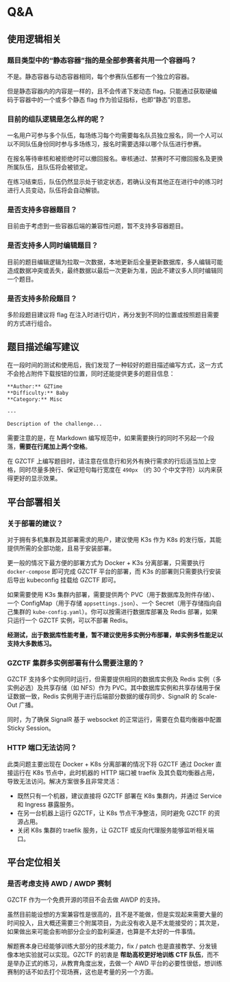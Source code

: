 # Q&A

## 使用逻辑相关

### 题目类型中的“静态容器”指的是全部参赛者共用一个容器吗？

不是。静态容器与动态容器相同，每个参赛队伍都有一个独立的容器。

但是静态容器内的内容是一样的，且不会传递下发动态 flag。只能通过获取硬编码于容器中的一个或多个静态 flag 作为验证指标，也即“静态”的意思。

### 目前的组队逻辑是怎么样的呢？

一名用户可参与多个队伍，每场练习每个均需要每名队员独立报名，同一个人可以以不同队伍身份同时参与多场练习，报名时需要选择以哪个队伍进行参赛。

在报名等待审核和被拒绝时可以撤回报名。审核通过、禁赛时不可撤回报名及更换所属队伍，且队伍将会被锁定。

在练习结束后，队伍仍然显示处于锁定状态，若确认没有其他正在进行中的练习时进行人员变动，队伍将会自动解锁。

### 是否支持多容器题目？

目前由于考虑到一些容器后端的兼容性问题，暂不支持多容器题目。

### 是否支持多人同时编辑题目？

目前的题目编辑逻辑为拉取一次数据，本地更新后全量更新数据库，多人编辑可能造成数据冲突或丢失，最终数据以最后一次更新为准，因此不建议多人同时编辑同一个题目。

### 是否支持多阶段题目？

多阶段题目建议将 flag 在注入时进行切片，再分发到不同的位置或按照题目需要的方式进行组合。

## 题目描述编写建议

在一段时间的测试和使用后，我们发现了一种较好的题目描述编写方式，这一方式不会抢占附件下载按钮的位置，同时还能提供更多的题目信息：

```md
**Author:** GZTime
**Difficulty:** Baby
**Category:** Misc

---

Description of the challenge...
```

需要注意的是，在 Markdown 编写规范中，如果需要换行的同时不另起一个段落，**需要在行尾加上两个空格**。

在 GZCTF 上编写题目时，请注意在信息行和另外有换行需求的行后适当加上空格，同时尽量多换行、保证短句每行宽度在 `490px` （约 30 个中文字符）以内来获得更好的显示效果。

## 平台部署相关

### 关于部署的建议？

对于拥有多机集群及其部署需求的用户，建议使用 K3s 作为 K8s 的发行版，其能提供所需的全部功能，且易于安装部署。

更一般的情况下最方便的部署方式为 Docker + K3s 分离部署，只需要执行 `docker-compose` 即可完成 GZCTF 平台的部署，而 K3s 的部署则只需要执行安装后导出 kubeconfig 挂载给 GZCTF 即可。

如果需要使用 K3s 集群内部署，需要提供两个 PVC（用于数据库及附件存储）、一个 ConfigMap（用于存储 `appsettings.json`）、一个 Secret（用于存储指向自己集群的 `kube-config.yaml`）。你可以按需进行数据库部署及 Redis 部署，如果只运行一个 GZCTF 实例，可以不部署 Redis。

**经测试，出于数据库性能考量，暂不建议使用多实例分布部署，单实例多性能足以支持大多数练习。**

### GZCTF 集群多实例部署有什么需要注意的？

GZCTF 支持多个实例同时运行，但需要提供相同的数据库实例及 Redis 实例（多实例必选）及共享存储（如 NFS）作为 PVC。其中数据库实例和共享存储用于保证数据一致，Redis 实例用于进行后端部分数据的缓存同步、SignalR 的 Scale-Out 广播。

同时，为了确保 SignalR 基于 websocket 的正常运行，需要在负载均衡器中配置 Sticky Session。

### HTTP 端口无法访问？

此类问题主要出现在 Docker + K8s 分离部署的情况下将 GZCTF 通过 Docker 直接运行在 K8s 节点中，此时机器的 HTTP 端口被 traefik 及其负载均衡器占用，导致无法访问。解决方案很多且非常灵活：

- 既然只有一个机器，建议直接将 GZCTF 部署在 K8s 集群内，并通过 Service 和 Ingress 暴露服务。
- 在另一台机器上运行 GZCTF，让 K8s 节点干净整洁，同时避免 GZCTF 的资源占用。
- 关闭 K8s 集群的 traefik 服务，让 GZCTF 或反向代理服务能够监听相关端口。

## 平台定位相关

### 是否考虑支持 AWD / AWDP 赛制

GZCTF 作为一个免费开源的项目不会去做 AWDP 的支持。

虽然目前能设想的方案兼容性是很高的，且不是不能做，但是实现起来需要大量的时间投入，且大概还需要三个附属项目，为此没有收入是不太能接受的；其次是，如果做出来可能会影响部分企业的盈利渠道，也算是不太好的一件事情。

解题赛本身已经能够训练大部分的技术能力，fix / patch 也是直接教学、分发镜像本地实验就可以实现。GZCTF 的初衷是 **帮助高校更好地训练 CTF 队伍**，而不是举办正式的练习，从教育角度出发，去做一个 AWD 平台的必要性很低，想训练赛制的话不如去打个现场赛，这也是考量的另一个方面。
